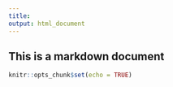 ```yaml
---
title: 
output: html_document
---
```


## This is a markdown document


```r
knitr::opts_chunk$set(echo = TRUE)
```



